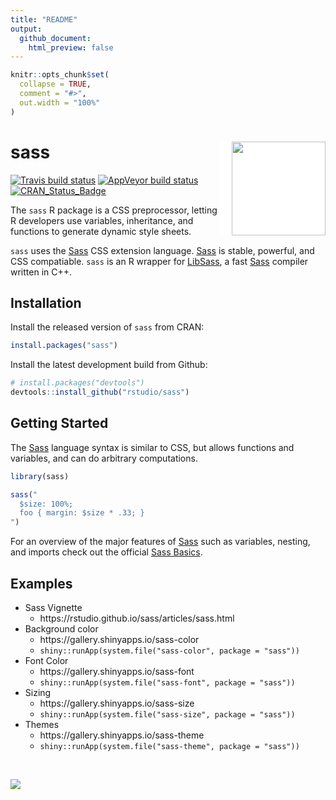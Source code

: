 ```yaml
---
title: "README"
output:
  github_document:
    html_preview: false
---
```


<!-- README.md is generated from README.Rmd. Please edit that file -->

```r
knitr::opts_chunk$set(
  collapse = TRUE,
  comment = "#>",
  out.width = "100%"
)
```


# sass <a href="https://sass-lang.com"><img src="man/figures/sass-logo-color.png" align="right" height = 150 style="background-color: white; padding-left: 20px;"/></a>

[![Travis build status](https://travis-ci.org/rstudio/sass.svg?branch=master)](https://travis-ci.org/rstudio/sass)
[![AppVeyor build status](https://ci.appveyor.com/api/projects/status/github/rstudio/sass?branch=master&svg=true)](https://ci.appveyor.com/project/rstudio/sass)
[![CRAN_Status_Badge](http://www.r-pkg.org/badges/version/sass)](https://cran.r-project.org/package=sass)


The `sass` R package is a CSS preprocessor, letting R developers use variables, inheritance, and functions to generate dynamic style sheets.

`sass` uses the [Sass](https://sass-lang.com/) CSS extension language. [Sass](https://sass-lang.com/) is stable, powerful, and CSS compatiable. `sass` is an R wrapper for [LibSass](https://github.com/sass/libsass), a fast [Sass](https://sass-lang.com/) compiler written in C++.

## Installation

Install the released version of `sass` from CRAN:
```r
install.packages("sass")
```

Install the latest development build from Github:
```r
# install.packages("devtools")
devtools::install_github("rstudio/sass")
```

## Getting Started

The [Sass](https://sass-lang.com/) language syntax is similar to CSS, but allows functions and variables, and can do arbitrary computations.

```r
library(sass)

sass("
  $size: 100%;
  foo { margin: $size * .33; }
")
```

For an overview of the major features of [Sass](https://sass-lang.com/) such as variables, nesting, and imports check out the official [Sass Basics](https://sass-lang.com/guide).

## Examples

* Sass Vignette
  * https://rstudio.github.io/sass/articles/sass.html
* Background color
  * https://gallery.shinyapps.io/sass-color
  * `shiny::runApp(system.file("sass-color", package = "sass"))`
* Font Color
  * https://gallery.shinyapps.io/sass-font
  * `shiny::runApp(system.file("sass-font", package = "sass"))`
* Sizing
  * https://gallery.shinyapps.io/sass-size
  * `shiny::runApp(system.file("sass-size", package = "sass"))`
* Themes
  * https://gallery.shinyapps.io/sass-theme
  * `shiny::runApp(system.file("sass-theme", package = "sass"))`

<br />

![](man/figures/sass-color.gif)
